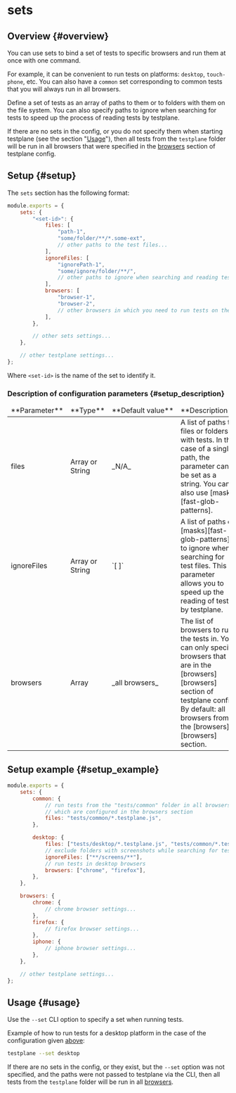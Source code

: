 # sets

## Overview {#overview}

You can use sets to bind a set of tests to specific browsers and run them at once with one command.

For example, it can be convenient to run tests on platforms: `desktop`, `touch-phone`, etc. You can also have a `common` set corresponding to common tests that you will always run in all browsers.

Define a set of tests as an array of paths to them or to folders with them on the file system. You can also specify paths to ignore when searching for tests to speed up the process of reading tests by testplane.

If there are no sets in the config, or you do not specify them when starting testplane (see the section "[Usage](#usage)"), then all tests from the `testplane` folder will be run in all browsers that were specified in the [browsers][browsers] section of testplane config.

## Setup {#setup}

The `sets` section has the following format:

```javascript
module.exports = {
    sets: {
        "<set-id>": {
            files: [
                "path-1",
                "some/folder/**/*.some-ext",
                // other paths to the test files...
            ],
            ignoreFiles: [
                "ignorePath-1",
                "some/ignore/folder/**/",
                // other paths to ignore when searching and reading tests...
            ],
            browsers: [
                "browser-1",
                "browser-2",
                // other browsers in which you need to run tests on the paths specified in files...
            ],
        },

        // other sets settings...
    },

    // other testplane settings...
};
```

Where `<set-id>` is the name of the set to identify it.

### Description of configuration parameters {#setup_description}

<table>
<thead>
<tr><td>**Parameter**</td><td>**Type**</td><td>**Default&nbsp;value**</td><td>**Description**</td></tr>
</thead>
<tbody>
<tr><td>files</td><td>Array or String</td><td>_N/A_</td><td>A list of paths to files or folders with tests. In the case of a single path, the parameter can be set as a string. You can also use [masks][fast-glob-patterns].</td></tr>
<tr><td>ignoreFiles</td><td>Array or String</td><td>`[ ]`</td><td>A list of paths or [masks][fast-glob-patterns] to ignore when searching for test files. This parameter allows you to speed up the reading of tests by testplane.</td></tr>
<tr><td>browsers</td><td>Array</td><td>_all browsers_</td><td>The list of browsers to run the tests in. You can only specify browsers that are in the [browsers][browsers] section of testplane config. By default: all browsers from the [browsers][browsers] section.</td></tr>

</tbody>
</table>

## Setup example {#setup_example}

```javascript
module.exports = {
    sets: {
        common: {
            // run tests from the "tests/common" folder in all browsers,
            // which are configured in the browsers section
            files: "tests/common/*.testplane.js",
        },

        desktop: {
            files: ["tests/desktop/*.testplane.js", "tests/common/*.testplane.js"],
            // exclude folders with screenshots while searching for test files
            ignoreFiles: ["**/screens/**"],
            // run tests in desktop browsers
            browsers: ["chrome", "firefox"],
        },
    },

    browsers: {
        chrome: {
            // chrome browser settings...
        },
        firefox: {
            // firefox browser settings...
        },
        iphone: {
            // iphone browser settings...
        },
    },

    // other testplane settings...
};
```

## Usage {#usage}

Use the `--set` CLI option to specify a set when running tests.

Example of how to run tests for a desktop platform in the case of the configuration given [above](#setup_example):

```bash
testplane --set desktop
```

If there are no sets in the config, or they exist, but the `--set` option was not specified, and the paths were not passed to testplane via the CLI, then all tests from the `testplane` folder will be run in all [browsers][browsers].

[fast-glob-patterns]: https://github.com/mrmlnc/fast-glob#pattern-syntax
[browsers]: ../browsers
